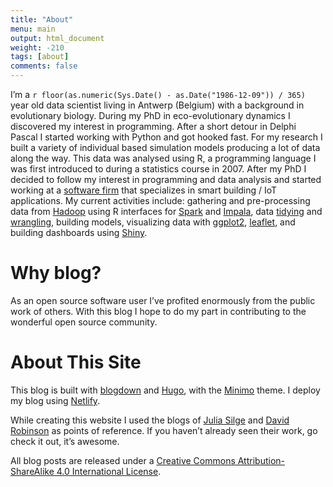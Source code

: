 ```yaml
---
title: "About"
menu: main
output: html_document
weight: -210
tags: [about]
comments: false
---
```


I'm a `r floor(as.numeric(Sys.Date() - as.Date("1986-12-09")) / 365)` year old data scientist living in Antwerp (Belgium) with a background in evolutionary biology. During my PhD in eco-evolutionary dynamics I discovered my interest in programming. After a short detour in Delphi Pascal I started working with Python and got hooked fast. For my research I built a variety of individual based simulation models producing a lot of data along the way. This data was analysed using R, a programming language I was first introduced to during a statistics course in 2007. After my PhD I decided to follow my interest in programming and data analysis and started working at a [software firm](https://www.cobundu.com/) that specializes in smart building / IoT applications. My current activities include: gathering and pre-processing data from [Hadoop](http://hadoop.apache.org/) using R interfaces for [Spark](https://spark.rstudio.com/) and [Impala](https://github.com/ianmcook/implyr), data [tidying](http://tidyr.tidyverse.org/) and [wrangling](http://dplyr.tidyverse.org/), building models, visualizing data with [ggplot2](http://ggplot2.tidyverse.org/), [leaflet](https://rstudio.github.io/leaflet/), and building dashboards using [Shiny](https://shiny.rstudio.com/).

Why blog?
=========

As an open source software user I've profited enormously from the public work of others. With this blog I hope to do my part in contributing to the wonderful open source community.

About This Site
=========

This blog is built with [blogdown](https://github.com/rstudio/blogdown) and [Hugo](https://gohugo.io/), with the [Minimo](https://github.com/MunifTanjim/minimo) theme. I deploy my blog using [Netlify](https://netlify.com/). 

While creating this website I used the blogs of [Julia Silge](https://juliasilge.com) and [David Robinson](http://varianceexplained.org/) as points of reference. If you haven't already seen their work, go check it out, it's awesome.

All blog posts are released under a [Creative Commons Attribution-ShareAlike 4.0 International License](https://creativecommons.org/licenses/by-sa/4.0/).